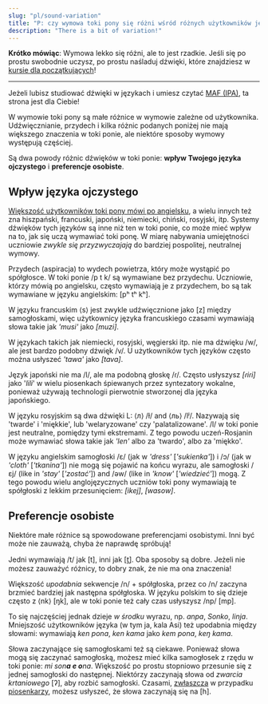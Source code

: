 ```yaml
---
slug: "pl/sound-variation"
title: "P: czy wymowa toki pony się różni wśród różnych użytkowników języka?"
description: "There is a bit of variation!"
---
```



**Krótko mówiąc**: Wymowa lekko się różni, ale to jest rzadkie. Jeśli się po prostu swobodnie uczysz, po prostu naśladuj dźwięki, które znajdziesz w [kursie dla początkujących](pl/01/)!

*** 

Jeżeli lubisz studiować dźwięki w językach i umiesz czytać [MAF (IPA)](https://pl.wikipedia.org/wiki/Międzynarodowy_alfabet_fonetyczny), ta strona jest dla Ciebie!

W wymowie toki pony są małe różnice w wymowie zależne od użytkownika. Udźwięcznianie, przydech i kilka różnic podanych poniżej nie mają większego znaczenia w toki ponie, ale niektóre sposoby wymowy występują częściej.

Są dwa powody różnic dźwięków w toki ponie: **wpływ Twojego języka ojczystego** i **preferencje osobiste**.

## Wpływ języka ojczystego

[Większość użytkowników toki pony mówi po angielsku](https://tokiponacensus.github.io/results2022/#what-languages-do-tokiponists-know), a wielu innych też zna hiszpański, francuski, japoński, niemiecki, chiński, rosyjski, itp. Systemy dźwięków tych języków są inne niż ten w toki ponie, co może mieć wpływ na to, jak się uczą wymawiać toki ponę. W miarę nabywania umiejętności uczniowie *zwykle się przyzwyczajają* do bardziej pospolitej, neutralnej wymowy.

Przydech (aspiracja) to wydech powietrza, który może wystąpić po spółgłosce. W toki ponie /p t k/ są wymawiane bez przydechu. Uczniowie, którzy mówią po angielsku, często wymawiają je z przydechem, bo są tak wymawiane w języku angielskim: [pʰ tʰ kʰ].

W języku francuskim ⟨s⟩ jest zwykle udźwięcznione jako [z] między samogłoskami, więc użytkownicy języka francuskiego czasami wymawiają słowa takie jak *'musi'* jako *[muzi]*.

W językach takich jak niemiecki, rosyjski, węgierski itp. nie ma dźwięku /w/, ale jest bardzo podobny dźwięk /v/. U użytkowników tych języków często można usłyszeć *'tawa'* jako *[tava]*.

Język japoński nie ma /l/, ale ma podobną głoskę /ɾ/. Często usłyszysz *[ɾiɾi]* jako '*lili*' w wielu piosenkach śpiewanych przez syntezatory wokalne, ponieważ używają technologii pierwotnie stworzonej dla języka japońskiego.

W języku rosyjskim są dwa dźwięki L: ⟨л⟩ /ɫ/ and ⟨ль⟩ /lʲ/. Nazywają się 'twarde' i 'miękkie', lub 'welaryzowane' czy 'palatalizowane'. /l/ w toki ponie jest neutralne, pomiędzy tymi ekstremami. Z tego powodu uczeń-Rosjanin może wymawiać słowa takie jak *'len'* albo za 'twardo', albo za 'miękko'.

W języku angielskim samogłoski /ɛ/ (jak w *'dress'* [*'sukienka'*]) i /ɔ/ (jak w *'cloth'* [*'tkanina'*]) nie mogą się pojawić na końcu wyrazu, ale samogłoski /ɛj/ (like in *'stay'* [*'zostać'*]) and /əw/ (like in *'know'* [*'wiedzieć'*]) mogą. Z tego powodu wielu anglojęzycznych uczniów toki pony wymawiają te spółgłoski z lekkim przesunięciem: *[ikej]*, *[wasow]*.

## Preferencje osobiste

Niektóre małe różnice są spowodowane preferencjami osobistymi. Inni być może nie zauważą, chyba że naprawdę spróbują!

Jedni wymawiają /t/ jak [t], inni jak [t̪]. Oba sposoby są dobre. Jeżeli nie możesz zauważyć różnicy, to dobry znak, że nie ma ona znaczenia!

Większość *upodabnia* sekwencje /n/ + spółgłoska, przez co /n/ zaczyna brzmieć bardziej jak następna spółgłoska. W języku polskim to się dzieje często z ⟨nk⟩ [ŋk], ale w toki ponie też cały czas usłyszysz /np/ [mp].

To się najczęściej jednak dzieje *w środku* wyrazu, np. *anpa*, *Sonko*, *linja*. Mniejszość użytkowników języka (w tym ja, kala Asi) też upodabnia między słowami: wymawiają *ken pona*, *ken kama* jako *kem pona*, *keŋ kama*.

Słowa zaczynające się samogłoskami też są ciekawe. Ponieważ słowa mogą się zaczynać samogłoską, możesz mieć kilka samogłosek z rzędu w toki ponie: *mi son**a e o**na*. Większość po prostu stopniowo przesunie się z jednej samogłoski do następnej. Niektórzy zaczynają słowa od *zwarcia krtaniowego* [ʔ], aby rozbić samogłoski. Czasami, [zwłaszcza](https://www.youtube.com/watch?v=FimMEOCRWUA) w przypadku [piosenkarzy](https://www.youtube.com/watch?v=96PM_jUdS2M), możesz usłyszeć, że słowa zaczynają się na [h].

